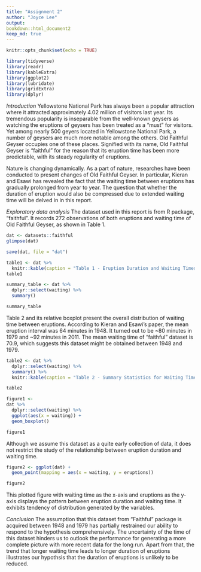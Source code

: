 ```yaml
---
title: "Assignment 2"
author: "Joyce Lee"
output: 
bookdown::html_document2
keep_md: true
---
```


```r
knitr::opts_chunk$set(echo = TRUE)
```

```r
library(tidyverse)
library(readr)
library(kableExtra)
library(ggplot2)
library(lubridate)
library(gridExtra)
library(dplyr)
```

*Introduction*
Yellowstone National Park has always been a popular attraction where it attracted approximately 4.02 million of visitors last year. Its tremendous popularity is inseparable from the well-known geysers as watching the eruptions of geysers has been treated as a "must" for visitors. Yet among nearly 500 geyers located in Yellowstone National Park, a number of geysers are much more notable among the others. Old Faithful Geyser occupies one of these places. Signified with its name, Old Faithful Geyser is "faithful" for the reason that its eruption time has been more predictable, with its steady regularity of eruptions.

Nature is changing dynamically. As a part of nature, researches have been conducted to present changes of Old Faithful Geyser. In particular, Kieran and Esawi has revealed the fact that the waiting time between eruptions has gradually prolonged from year to year. The question that whether the duration of eruption would also be compressed due to extended waiting time will be delved in in this report.

*Exploratory data analysis*
The dataset used in this report is from R package, "faithful". It records 272 observations of both eruptions and waiting time of Old Faithful Geyser, as shown in Table 1.

```r
dat <- datasets::faithful
glimpse(dat)
```

```r
save(dat, file = "dat")
```

```r
table1 <- dat %>%
  knitr::kable(caption = "Table 1 - Eruption Duration and Waiting Times")
table1
```

```r
summary_table <- dat %>%
  dplyr::select(waiting) %>%
  summary()

summary_table
```

Table 2 and its relative boxplot present the overall distribution of waiting time between eruptions. According to Kieran and Esawi's paper, the mean eruption interval was 64 minutes in 1948. It turned out to be ~80 minutes in 1979 and ~92 minutes in 2011. The mean waiting time of "faithful" dataset is 70.9, which suggests this dataset might be obtained between 1948 and 1979.

```r
table2 <- dat %>% 
  dplyr::select(waiting) %>%
  summary() %>%
  knitr::kable(caption = "Table 2 - Summary Statistics for Waiting Time")

table2
```

```r
figure1 <- 
dat %>%
  dplyr::select(waiting) %>%
  ggplot(aes(x = waiting)) +
  geom_boxplot()

figure1
```

Although we assume this dataset as a quite early collection of data, it does not restrict the study of the relationship between eruption duration and waiting time.

```r
figure2 <- ggplot(dat) +
  geom_point(mapping = aes(x = waiting, y = eruptions))

figure2
```

This plotted figure with waiting time as the x-axis and eruptions as the y-axis displays the pattern between eruption duration and waiting time. It exhibits tendency of distribution generated by the variables.

*Conclusion*
The assumption that this dataset from "Faithful" package is acquired between 1948 and 1979 has partially restrained our ability to respond to the hypothesis comprehensively. The uncertainty of the time of this dataset hinders us to outlook the performance for generating a more complete picture with more recent data for the long run. Apart from that, the trend that longer waiting time leads to longer duration of eruptions illustrates our hypothsis that the duration of eruptions is unlikely to be reduced. 
